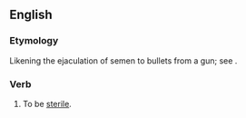 ==English==

===Etymology===
Likening the ejaculation of semen to bullets from a gun; see {{m|en|blank||cartridge that simulates gunfire}}.

===Verb===
{{en-verb|shoots blanks|shooting blanks|shot blanks}}

# {{lb|en|colloquial|of a [[male]]}} To be [[sterile]].